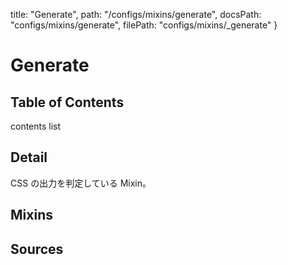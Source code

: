   title: "Generate",
  path: "/configs/mixins/generate",
  docsPath: "configs/mixins/generate",
  filePath: "configs/mixins/_generate"
}


# Generate

## Table of Contents

contents list

## Detail

CSS の出力を判定している Mixin。

## Mixins

<PreviewMixins filePath={meta.filePath} />

## Sources

<PreviewSources
  title={meta.title}
  docsPath={meta.docsPath}
  scssPath={meta.filePath}
/>
